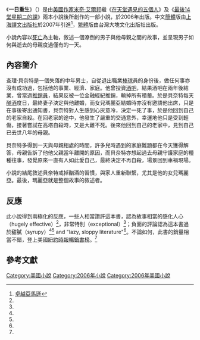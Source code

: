 {{NoteTA|G1=Show}}
{{infobox Book |
| name             = 一日重生
| title_orig       =''{{lang|en|For One More Day}}''
| image            = [[File:For_One_More_Day.jpg|200px]]
| author           = [[米奇·艾爾邦|米奇·艾爾邦]]
| translator       = [[吴正|吴正]]（簡體中文）<br /> 汪芸（繁體中文）
| cover_artist     = 
| country          = {{USA}}
| language         = [[英文|英文]]
| genre            = [[勵志|勵志]]
| publisher        = [[Hyperion|Hyperion]]
| release_date     = 2006年9月26日
|chinese_release_date =2007年4月
| media_type       = 平裝
| pages            = 208頁
| isbn             = ISBN 1401303277
}}
《'''一日重生'''》（'''''{{lang|en|For One More Day}}'''''）是由[[美國|美國]][[作家|作家]][[米奇·艾爾邦|米奇·艾爾邦]]繼《[[在天堂遇見的五個人|在天堂遇見的五個人]]》及《[[最後14堂星期二的課|最後14堂星期二的課]]》兩本小說後所創作的一部小說，於2006年出版。中文[[簡體|簡體]]版由[[上海譯文出版社|上海譯文出版社]]於2007年引進<ref>[http://www.amazon.cn/mn/detailApp?qid=1244649648&ref=SR&sr=13-1&uid=476-8171494-5217858&prodid=bkbk731397# 卓越亞馬遜]</ref>，[[繁體|繁體]]版由台灣大塊文化出版社出版。

小說內容以[[死亡|死亡]]為主軸，敘述一個潦倒的男子與他母親之間的故事，並呈現男子如何與逝去的母親度過僅有的一天。

== 內容簡介 ==
查理·貝奈特是一個失落的中年男士，自從退出職業[[棒球|棒球]]員的身份後，做任何事亦沒有成功過，包括他的事業、經濟、家庭。他曾投資[[酒吧|酒吧]]，結果酒吧在兩年後結業，曾當過[[推銷員|推銷員]]，結果反被一位金融經紀推銷，輸掉所有積蓄。於是貝奈特每天[[酗酒|酗酒]]度日，最終妻子決定與他離婚，而女兒瑪麗亞結婚時亦沒有邀請他出席，只是在事後寄出通知書，貝奈特對人生感到心灰意冷，決定一死了事，於是他回到自己的老家自殺。在回老家的途中，他發生了嚴重的交通意外，幸運地他只是受到輕傷，接著嘗試在高塔自殺時，又是大難不死。後來他回到自己的老家中，見到自己已去世八年的母親。

貝奈特多得到一天與母親相處的時間，許多兒時遇到的家庭難題都在今天獲得解答，母親告訴了他他父親當年離開的原因，而貝奈特亦想起過去母親守護家庭的種種往事，發覺原來一直有人如此愛自己，最終決定不再自殺，場景回到車禍現場。

小說的結尾敘述貝奈特戒掉酗酒的習慣，與家人重新聯繫，尤其是他的女兒瑪麗亞。最後，瑪麗亞就是整個故事的敘述者。

== 反應 ==
此小說得到兩極化的反應，一些人相當讚許這本書，認為故事相當的感化人心（hugely effective）<ref name="hindu-review" />，非常特別（exceptional）<ref name="quinn-review" />；負面的評論認為這本書過於甜膩（syrupy）<ref name="nyo-review" /><ref name="ew-review" /> and "lazy, sloppy literature"<ref name="lx-review" />。不論如何，此書的銷量相當不錯，登上美國[[紐約時報暢銷書榜|紐約時報暢銷書榜]]。<ref name="rmw-best" />

== 參考文獻 ==
{{reflist|2|
refs=

<ref name="hindu-review">{{cite news|url=http://www.hindu.com/lr/2006/12/03/stories/2006120300220400.htm|title=Literary Review|last=Behal|first=Suchitra|date=December 3, 2006|work=The Hindu|quote=In that small, but ''hugely effective'', book was a message for everyone.|accessdate=2009-10-31}}</ref>

<ref name="quinn-review">{{cite news|url=http://media.www.quchronicle.com/media/storage/paper294/news/2007/12/05/Artsentertainment/Book-Review.For.One.More.Day-3136779.shtml|title=Book Review: For One More Day|last=Agosto|first=Elisa|date=December 5, 2007|work=Quinnipiac Chronicle|quote=What makes this book so ''exceptional'' is that it shows how deceiving life can be.|accessdate=2009-10-31|archive-url=https://web.archive.org/web/20080623090545/http://media.www.quchronicle.com/media/storage/paper294/news/2007/12/05/Artsentertainment/Book-Review.For.One.More.Day-3136779.shtml|archive-date=2008-06-23|dead-url=yes}}</ref>

<ref name="nyo-review">{{cite news|url=http://www.observer.com/node/52715|title=Brewing Up Bestsellers- Frazier, Albom, Ford & Co.|last=Begley|first=Adam|date=September 24, 2006|work=[[New_York_Observer|New York Observer]]|quote=Mitch Albom: His second novel, a ''syrupy concoction'' called For One More Day (Hyperion), is going on sale a week earlier—in your local Starbucks. Now that’s synergy: coffee and a sweetener, sold side by side.|accessdate=2009-10-31}}</ref>

<ref name="ew-review">{{cite web|url=http://www.ew.com/ew/article/0,,1543103,00.html|title=Book review: For One More Day (2006) Mitch Albom|last=Reese |first=Jennifer|date=October 6, 2006|work=Entertainment Weekly|quote=''SIMPLE SYRUP'' In his schmaltzy new novel, Albom ladles out more cloying sentiment|accessdate=2009-10-31}}</ref>

<ref name="lx-review">{{cite news|url=http://www.accessmylibrary.com/article-1G1-154062413/one-more-cliche-mitch.html|title=For one more cliche by Mitch Albom.|date=November 8, 2006|work=Lexington Herald-Leader|quote=All I can tell you is that every penny you give Albom enriches the forces of ''lazy, sloppy literature.''|accessdate=2009-10-31|location=[[Lexington,_KY|Lexington, KY]] | first=Cheryl | last=Truman}}</ref>

<ref name="rmw-best">{{cite news|url=http://www.highbeam.com/doc/1G1-156466787.html|title=BEST SELLERS.(Spotlight)(Bibliography)|date=December 29, 2006|work=Rocky Mountain News|accessdate=2009-10-31|location=[[Denver,_CO|Denver, CO]]|archive-url=https://web.archive.org/web/20121106111430/http://www.highbeam.com/doc/1G1-156466787.html|archive-date=2012-11-06|dead-url=yes}}</ref>

}}

[[Category:美國小說|Category:美國小說]]
[[Category:2006年小說|Category:2006年小說]]
[[Category:2006年美國小說|Category:2006年美國小說]]